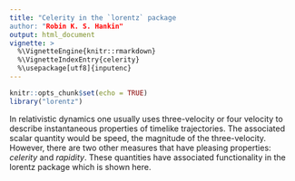 ```yaml
---
title: "Celerity in the `lorentz` package
author: "Robin K. S. Hankin"
output: html_document
vignette: >
  %\VignetteEngine{knitr::rmarkdown}
  %\VignetteIndexEntry{celerity}
  %\usepackage[utf8]{inputenc}
---
```


```r
knitr::opts_chunk$set(echo = TRUE)
library("lorentz")
```

In relativistic dynamics one usually uses three-velocity or four
velocity to describe instantaneous properties of timelike
trajectories.  The associated scalar quantity would be speed, the
magnitude of the three-velocity.  However, there are two other
measures that have pleasing properties: _celerity_ and _rapidity_.
These quantities have associated functionality in the lorentz package
which is shown here.



